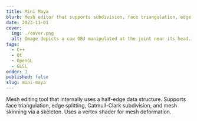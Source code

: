 ```yaml
---
title: Mini Maya
blurb: Mesh editor that supports subdivision, face triangulation, edge splitting, skinning via skeletons, and more.
date: 2023-11-01
cover:
  img: ./cover.png
  alt: Image depicts a cow OBJ manipulated at the joint near its head.
tags:
  - C++
  - Qt
  - OpenGL
  - GLSL
order: 1
published: false
slug: mini-maya
---
```


Mesh editing tool that internally uses a half-edge data structure. Supports face triangulation, edge splitting, Catmull-Clark subdivision, and mesh skinning via a skeleton. Uses a vertex shader for mesh deformation.